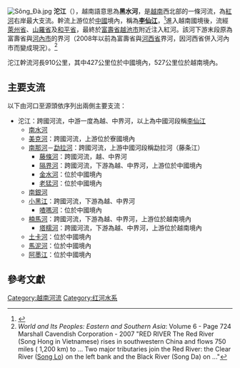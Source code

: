 [[File:Sông_Đà.jpg|thumb]]
{{Redirect2|沱江|越南提供的一個热带氣旋的命名|颱風桑達}}
'''沱江'''（{{vie|v=Sông Đà|hn=瀧沱}}），越南語意思為'''黑水河'''，是[[越南|越南]]西北部的一條河流，為[[紅河|紅河]]右岸最大支流。幹流上游位於[[中國|中國]]境內，稱為'''[[李仙江|李仙江]]'''，<ref>{{cite book|title=National Geographic Atlas of China.|year=2007|publisher=National Geographic Society|location=Washington, D.C.|isbn=1-4262-0136-2|pages=119|url=http://books.google.com/books?id=4g0I9qMfDDoC&pg=PA119&lpg=PA119&dq=Lixian+Black+River&source=bl&ots=Nx55bLizeO&sig=_rYTfjLo153VH9UZz-HfBRMVSPA&hl=en&ei=MN2lTu3-Oc2HsAKrytDkCw&sa=X&oi=book_result&ct=result&resnum=1&sqi=2&ved=0CBwQ6AEwAA#v=onepage&q=Lixian%20Black%20River&f=false}}</ref>進入越南國境後，流經[[萊州省|萊州省]]、[[山羅省|山羅省]]及[[和平省|和平省]]，最終於[[富壽省|富壽省]][[越池市|越池市]]附近注入紅河。該河下游末段原為富壽省與[[河內市|河內市]]的界河（2008年以前為富壽省與[[河西省_(越南)|河西省]]界河，因河西省併入河內市而變成現況）。<ref>''World and Its Peoples: Eastern and Southern Asia'': Volume 6 - Page 724 Marshall Cavendish Corporation - 2007 "RED RIVER The Red River (Song Hong in Vietnamese) rises in southwestern China and flows 750 miles ( 1,200 km) to ... Two major tributaries join the Red River: the Clear River ([[Song_Lo|Song Lo]]) on the left bank  and the Black River (Song Da) on ..."</ref>

沱江幹流河長910公里，其中427公里位於中國境內，527公里位於越南境內。

== 主要支流 ==
以下由河口至源頭依序列出兩側主要支流：
*沱江：跨國河流，中游一度為越、中界河，以上為中國河段稱[[李仙江|李仙江]]
**[[南水河|南水河]]
**[[美克河|美克河]]：跨國河流，上游位於寮國境內
**[[南那河|南那河]]－[[勐拉河|勐拉河]]：跨國河流，上游中國河段稱勐拉河（藤条江）
***[[藤條江|藤條河]]：跨國河流，越、中界河
***[[隔界河|隔界河]]：跨國河流，下游為越、中界河，上游位於中國境內
***[[金水河_(勐拉河)|金水河]]：位於中國境內
***[[老猛河|老猛河]]：位於中國境內
**[[南銀河|南銀河]]
**[[小黑江_(李仙江)|小黑江]]：跨國河流，下游為越、中界河
***[[喳嗎河|喳嗎河]]：位於中國境內
**[[楠馬河|楠馬河]]：跨國河流，下游為越、中界河，上游位於越南境內
***[[塔糯河|塔糯河]]：跨國河流，下游為越、中界河，上游位於越南境內
**[[土卡河|土卡河]]：位於中國境內
**[[馬泥河|馬泥河]]：位於中國境內
**[[阿墨江|阿墨江]]：位於中國境內

==參考文獻==
{{reflist}}

[[Category:越南河流|Category:越南河流]]
[[Category:红河水系|Category:红河水系]]